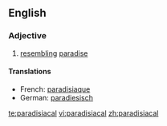 ==English==

===Adjective===
{{en-adj}}

# [[resembling]] [[paradise]]

====Translations====
{{trans-top|resembling paradise}}
*French: [[paradisiaque]]
*German: [[paradiesisch]]
{{trans-mid}}
{{trans-bottom}}

[[te:paradisiacal]]
[[vi:paradisiacal]]
[[zh:paradisiacal]]